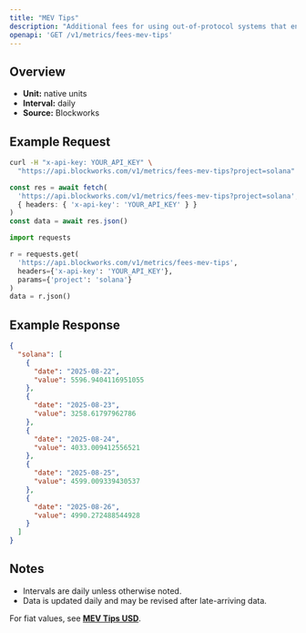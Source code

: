```yaml
---
title: "MEV Tips"
description: "Additional fees for using out-of-protocol systems that enables users to send transactions, or a bundle of transactions, to block builders or leaders for faster transaction execution, MEV capture, or MEV protection."
openapi: 'GET /v1/metrics/fees-mev-tips'
---
```


## Overview

- **Unit:** native units
- **Interval:** daily
- **Source:** Blockworks

## Example Request

<CodeGroup>

```bash cURL
curl -H "x-api-key: YOUR_API_KEY" \
  "https://api.blockworks.com/v1/metrics/fees-mev-tips?project=solana"
```

```typescript TypeScript
const res = await fetch(
  'https://api.blockworks.com/v1/metrics/fees-mev-tips?project=solana',
  { headers: { 'x-api-key': 'YOUR_API_KEY' } }
)
const data = await res.json()
```

```python Python
import requests

r = requests.get(
  'https://api.blockworks.com/v1/metrics/fees-mev-tips',
  headers={'x-api-key': 'YOUR_API_KEY'},
  params={'project': 'solana'}
)
data = r.json()
```

</CodeGroup>

## Example Response

```json
{
  "solana": [
    {
      "date": "2025-08-22",
      "value": 5596.9404116951055
    },
    {
      "date": "2025-08-23",
      "value": 3258.61797962786
    },
    {
      "date": "2025-08-24",
      "value": 4033.009412556521
    },
    {
      "date": "2025-08-25",
      "value": 4599.009339430537
    },
    {
      "date": "2025-08-26",
      "value": 4990.272488544928
    }
  ]
}
```

## Notes
- Intervals are daily unless otherwise noted.
- Data is updated daily and may be revised after late-arriving data.


<Note>For fiat values, see **[MEV Tips USD](./fees-mev-tips-usd)**.</Note>